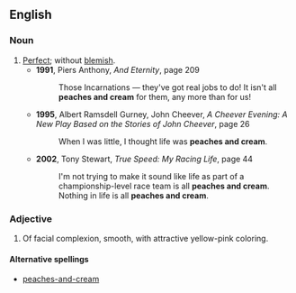 ==English==
===Noun===
{{en-noun|sg=[[peaches]] [[and]] [[cream]]|-}}
# [[perfect|Perfect]]; without [[blemish]].
#*'''1991''', Piers Anthony, ''And Eternity'', page 209
#*:Those Incarnations — they've got real jobs to do! It isn't all '''peaches and cream''' for them, any more than for us! 
#*'''1995''', Albert Ramsdell Gurney, John Cheever, ''A Cheever Evening: A New Play Based on the Stories of John Cheever'', page 26
#*:When I was little, I thought life was '''peaches and cream'''. 
#*'''2002''', Tony Stewart, ''True Speed: My Racing Life'', page 44
#*:I'm not trying to make it sound like life as part of a championship-level race team is all '''peaches and cream'''. Nothing in life is all '''peaches and cream'''.

===Adjective===
{{en-adj|pos=[[peaches]] [[and]] [[cream]]}}
# {{idiom}} Of facial complexion, smooth, with attractive yellow-pink coloring.

====Alternative spellings====
*[[peaches-and-cream]]